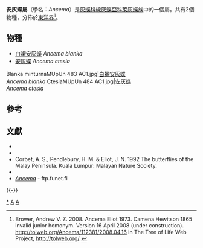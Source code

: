 {{NoteTA|G1=Butterfly}}
{{Automatic taxobox
| taxon = Ancema
| image = Close wing pudding position of Ancema ctesia (Hewitson, -1865-) – Bi-spot Royal.jpg
| image_caption = [[安灰蝶|安灰蝶]]<br />''Ancema ctesia''
| image2 = Silver royale.jpg
| image2_caption = [[白襯安灰蝶|白襯安灰蝶]]<br />''Ancema blanka''
| authority = Eliot, 1973
| type_species = [[安灰蝶|安灰蝶]]<br />''Camena ctesia''
| type_species_authority = Hewitson, 1865
| subdivision_ranks = 物種
| subdivision = 共2種，詳閱正文。
| synonyms = 
* ''Camena'' <small>Hewitson, 1865</small>
}}

'''安灰蝶屬'''（學名：''Ancema''）是[[灰蝶科|灰蝶科]][[線灰蝶亞科|線灰蝶亞科]][[萊灰蝶族|萊灰蝶族]]中的一個屬。共有2個物種，分佈於[[東洋界|東洋界]]<ref name=tol>Brower, Andrew V. Z. 2008. Ancema Eliot 1973. Camena Hewitson 1865 invalid junior homonym. Version 16 April 2008 (under construction). http://tolweb.org/Ancema/112381/2008.04.16 {{Wayback|url=http://tolweb.org/Ancema/112381/2008.04.16 |date=20191130234427 }} in The Tree of Life Web Project, http://tolweb.org/ {{Wayback|url=http://tolweb.org/ |date=20110515100516 }} {{en}}</ref>。

== 物種 ==
* [[白襯安灰蝶|白襯安灰蝶]] ''Ancema blanka''
* [[安灰蝶|安灰蝶]] ''Ancema ctesia''

<gallery mode="packed" heights=200px>
Blanka minturnaMUpUn 483 AC1.jpg|[[白襯安灰蝶|白襯安灰蝶]]<br />''Ancema blanka''
CtesiaMUpUn 484 AC1.jpg|[[安灰蝶|安灰蝶]]<br />''Ancema ctesia''
</gallery>

== 參考 ==
{{Reflist|}}

== 文獻 ==
* {{Commonscat-inline|Ancema}}
* {{Wikispecies-inline|Ancema}}
* Corbet, A. S., Pendlebury, H. M. & Eliot, J. N. 1992 The butterflies of the Malay Peninsula. Kuala Lumpur: Malayan Nature Society.
* {{Cite book | author = 寿建新 周尧 李宇飞 | title = 世界蝴蝶分類名錄 | location = 中國 | publisher = 陝西科學技術出版社 | date = 2006-04-01 | ISBN = 9787536936768 | language= zh-hans }}
* [http://ftp.funet.fi/pub/sci/bio/life/insecta/lepidoptera/ditrysia/papilionoidea/lycaenidae/theclinae/ancema ''Ancema''] {{Wayback|url=http://ftp.funet.fi/pub/sci/bio/life/insecta/lepidoptera/ditrysia/papilionoidea/lycaenidae/theclinae/ancema |date=20191220041309 }} - ftp.funet.fi
{{Taxonbar}}
{{-}}
{{線灰蝶亞科}}

[[Category:安灰蝶屬|*]]
[[Category:萊灰蝶族|A]]
[[Category:1973年描述的分类群|A]]
